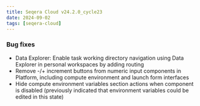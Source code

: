 ```yaml
---
title: Seqera Cloud v24.2.0_cycle23
date: 2024-09-02
tags: [seqera-cloud]
---
```


### Bug fixes

- Data Explorer: Enable task working directory navigation using Data Explorer in personal workspaces by adding routing
- Remove -/+ increment buttons from numeric input components in Platform, including compute environment and launch form interfaces
- Hide compute environment variables section actions when component is disabled (previously indicated that environment variables could be edited in this state)
